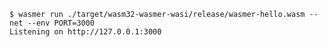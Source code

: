 ```shell copy filename="wasmer-hello"
$ wasmer run ./target/wasm32-wasmer-wasi/release/wasmer-hello.wasm --net --env PORT=3000
Listening on http://127.0.0.1:3000
```
